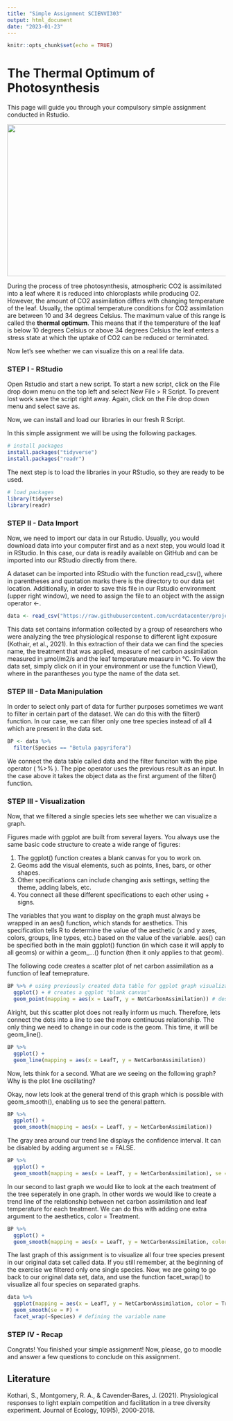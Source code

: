 ```yaml
---
title: "Simple Assignment SCIENVI303"
output: html_document
date: "2023-01-23"
---
```


```r
knitr::opts_chunk$set(echo = TRUE)
```

# **The Thermal Optimum of Photosynthesis** {.unlisted .unnumbered}

This page will guide you through your compulsory simple assignment conducted in Rstudio. 

<img src="https://c.pxhere.com/photos/9e/79/bark_forest_leaves_nature_outdoors_trees_woods-1365535.jpg!d" width="910" height="350" />

During the process of tree photosynthesis, atmospheric CO2 is assimilated into a leaf where it is reduced into chloroplasts while producing O2. However, the amount of CO2 assimilation differs with changing temperature of the leaf. Usually, the optimal temperature conditions for CO2 assimilation are between 10 and 34 degrees Celsius. The maximum value of this range is called the **thermal optimum**. This means that if the temperature of the leaf is below 10 degrees Celsius or above 34 degrees Celsius the leaf enters a stress state at which the uptake of CO2 can be reduced or terminated. 

Now let's see whether we can visualize this on a real life data. 

### STEP I - RStudio

Open Rstudio and start a new script. To start a new script, click on the File drop down menu on the top left and select New File > R Script. To prevent lost work save the script right away. Again, click on the File drop down menu and select save as.

Now, we can install and load our libraries in our fresh R Script. 

In this simple assignment we will be using the following packages. 

```r

# install packages
install.packages("tidyverse")
install.packages("readr")

```

The next step is to load the libraries in your RStudio, so they are ready to be used. 

```r

# load packages
library(tidyverse)
library(readr)

```

### STEP II - Data Import

Now, we need to import our data in our Rstudio. Usually, you would download data into your computer first and as a next step, you would load it in RStudio. In this case, our data is readily available on GitHub and can be imported into our RStudio directly from there.

A dataset can be imported into RStudio with the function read_csv(), where in parentheses and quotation marks there is the directory to our data set location. Additionally, in order to save this file in our Rstudio environment (upper right window), we need to assign the file to an object with the assign operator <-.


```r

data <- read_csv("https://raw.githubusercontent.com/ucrdatacenter/projects/main/SCIENVI303/2023h1/ass1/TreeProperties.csv")

```

This data set contains information collected by a group of researchers who were analyzing the tree physiological response to different light exposure (Kothair, et al., 2021). In this extraction of their data we can find the species name, the treatment that was applied, measure of net carbon assimilation measured in μmol/m2/s and the leaf temperature measure in °C. To view the data set, simply click on it in your environment or use the function View(), where in the parantheses you type the name of the data set.

### STEP III - Data Manipulation

In order to select only part of data for further purposes sometimes we want to filter in certain part of the dataset. We can do this with the filter() function. In our case, we can filter only one tree species instead of all 4 which are present in the data set. 

```r
BP <- data %>% 
  filter(Species == "Betula papyrifera")
```

We connect the data table called data and the filter funciton with the pipe operator ( %>% ). The pipe operator uses the previous result as an input. In the case above it takes the object data as the first argument of the filter() function. 

### STEP III - Visualization

Now, that we filtered a single species lets see whether we can visualize a graph. 

Figures made with ggplot are built from several layers. You always use the same basic code structure to create a wide range of figures: \

1. The ggplot() function creates a blank canvas for you to work on.
2. Geoms add the visual elements, such as points, lines, bars, or other shapes. \
3. Other specifications can include changing axis settings, setting the theme, adding labels, etc. \
4. You connect all these different specifications to each other using + signs. \

The variables that you want to display on the graph must always be wrapped in an aes() function, which stands for aesthetics. This specification tells R to determine the value of the aesthetic (x and y axes, colors, groups, line types, etc.) based on the value of the variable. aes() can be specified both in the main ggplot() function (in which case it will apply to all geoms) or within a geom_...() function (then it only applies to that geom).

The following code creates a scatter plot of net carbon assimilation as a function of leaf temeprature. 

```r
BP %>% # using previously created data table for ggplot graph visualization
  ggplot() + # creates a ggplot "blank canvas"
  geom_point(mapping = aes(x = LeafT, y = NetCarbonAssimilation)) # describes the variables which are to be displayed on x and y axes
```

Alright, but this scatter plot does not really inform us much. Therefore, lets connect the dots into a line to see the more continuous relationship. The only thing we need to change in our code is the geom. This time, it will be geom_line(). 

```r
BP %>%
  ggplot() +
  geom_line(mapping = aes(x = LeafT, y = NetCarbonAssimilation))
```

Now, lets think for a second. What are we seeing on the following graph? Why is the plot line oscillating?

Okay, now lets look at the general trend of this graph which is possible with geom_smooth(), enabling us to see the general pattern. 

```r

BP %>%
  ggplot() +
  geom_smooth(mapping = aes(x = LeafT, y = NetCarbonAssimilation))

```

The gray area around our trend line displays the confidence interval. It can be disabled by adding argument se = FALSE.

```r

BP %>%
  ggplot() +
  geom_smooth(mapping = aes(x = LeafT, y = NetCarbonAssimilation), se = FALSE)

```

In our second to last graph we would like to look at the each treatment of the tree seperately in one graph. In other words we would like to create a trend line of the relationship between net carbon assimilation and leaf temperature for each treatment. We can do this with adding one extra argument to the aesthetics, color = Treatment.

```r

BP %>%
  ggplot() +
  geom_smooth(mapping = aes(x = LeafT, y = NetCarbonAssimilation, color = Treatment), se = F)

```

The last graph of this assignment is to visualize all four tree species present in our original data set called data. If you still remember, at the beginning of the exercise we filtered only one single species. Now, we are going to go back to our original data set, data, and use the function facet_wrap() to visualize all four species on separated graphs. 

```r
data %>% 
  ggplot(mapping = aes(x = LeafT, y = NetCarbonAssimilation, color = Treatment)) +
  geom_smooth(se = F) +
  facet_wrap(~Species) # defining the variable name
```


### STEP IV - Recap

Congrats! You finished your simple assignment! Now, please, go to moodle and answer a few questions to conclude on this assignment. 

## Literature

Kothari, S., Montgomery, R. A., & Cavender‐Bares, J. (2021). Physiological responses to light explain competition and facilitation in a tree diversity experiment. Journal of Ecology, 109(5), 2000-2018.

